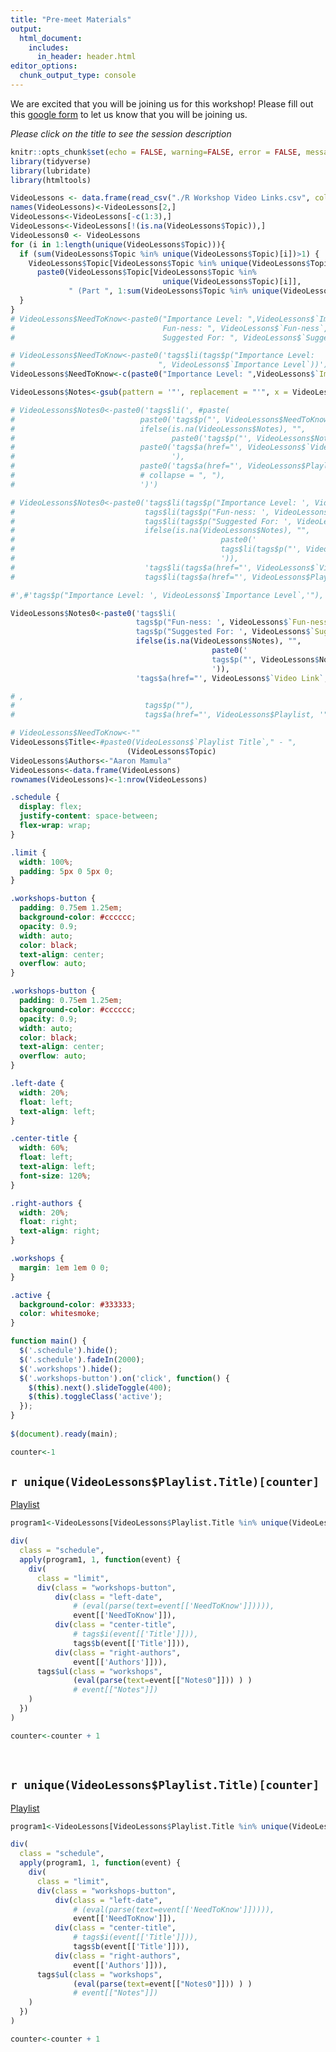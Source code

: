 ```yaml
---
title: "Pre-meet Materials"
output:
  html_document:
    includes:
      in_header: header.html
editor_options: 
  chunk_output_type: console
---
```


We are excited that you will be joining us for this workshop! Please fill out this [google form](https://docs.google.com/forms/d/e/1FAIpQLSd6yThLtJLjAICFzvOkPGoAou3aJcD-4s-7uhVFfQI3hVaoMQ/viewform?usp=sf_link) to let us know that you will be joining us. 

*Please click on the title to see the session description*

```r
knitr::opts_chunk$set(echo = FALSE, warning=FALSE, error = FALSE, message = FALSE)
library(tidyverse)
library(lubridate)
library(htmltools)
```

```r
VideoLessons <- data.frame(read_csv("./R Workshop Video Links.csv", col_names = FALSE))
names(VideoLessons)<-VideoLessons[2,]
VideoLessons<-VideoLessons[-c(1:3),]
VideoLessons<-VideoLessons[!(is.na(VideoLessons$Topic)),]
VideoLessons0 <- VideoLessons
for (i in 1:length(unique(VideoLessons$Topic))){
  if (sum(VideoLessons$Topic %in% unique(VideoLessons$Topic)[i])>1) {
    VideoLessons$Topic[VideoLessons$Topic %in% unique(VideoLessons$Topic)[i]]<-
      paste0(VideoLessons$Topic[VideoLessons$Topic %in% 
                                  unique(VideoLessons$Topic)[i]], 
             " (Part ", 1:sum(VideoLessons$Topic %in% unique(VideoLessons$Topic)[i]), ")")
  }
}
# VideoLessons$NeedToKnow<-paste0("Importance Level: ",VideoLessons$`Importance Level`,";
#                                 Fun-ness: ", VideoLessons$`Fun-ness`, ";
#                                 Suggested For: ", VideoLessons$`Suggested for`)

# VideoLessons$NeedToKnow<-paste0('tags$li(tags$p("Importance Level: 
#                                ", VideoLessons$`Importance Level`))')
VideoLessons$NeedToKnow<-c(paste0("Importance Level: ",VideoLessons$`Importance Level`[1]), VideoLessons$`Importance Level`[-1])

VideoLessons$Notes<-gsub(pattern = '"', replacement = "'", x = VideoLessons$Notes)

# VideoLessons$Notes0<-paste0('tags$li(', #paste(
#                            paste0('tags$p("', VideoLessons$NeedToKnow, '"),'),
#                            ifelse(is.na(VideoLessons$Notes), "",
#                                   paste0('tags$p("', VideoLessons$Notes, '"),')),
#                            paste0('tags$a(href="', VideoLessons$`Video Link`, '", "Video Link"),
#                                   '),
#                            paste0('tags$a(href="', VideoLessons$Playlist, '", "Playlist Link")'),
#                            # collapse = ", "),
#                            ')')

# VideoLessons$Notes0<-paste0('tags$li(tags$p("Importance Level: ', VideoLessons$`Importance Level`,'")),
#                             tags$li(tags$p("Fun-ness: ', VideoLessons$`Fun-ness`, '")),
#                             tags$li(tags$p("Suggested For: ', VideoLessons$`Suggested for`, '")),',
#                             ifelse(is.na(VideoLessons$Notes), "",
#                                              paste0('
#                                              tags$li(tags$p("', VideoLessons$Notes, '")),
#                                              ')),
#                             'tags$li(tags$a(href="', VideoLessons$`Video Link`, '", "Video Link")),
#                             tags$li(tags$a(href="', VideoLessons$Playlist, '", "Playlist Link"))')

#',#'tags$p("Importance Level: ', VideoLessons$`Importance Level`,'"),

VideoLessons$Notes0<-paste0('tags$li(
                            tags$p("Fun-ness: ', VideoLessons$`Fun-ness`, '"),
                            tags$p("Suggested For: ', VideoLessons$`Suggested for`, '"),',
                            ifelse(is.na(VideoLessons$Notes), "",
                                             paste0('
                                             tags$p("', VideoLessons$Notes, '"),
                                             ')),
                            'tags$a(href="', VideoLessons$`Video Link`, '", "Video Link"))')

# ,
#                             tags$p(""),
#                             tags$a(href="', VideoLessons$Playlist, '", "Playlist Link"))

# VideoLessons$NeedToKnow<-""
VideoLessons$Title<-#paste0(VideoLessons$`Playlist Title`," - ", 
                          (VideoLessons$Topic)
VideoLessons$Authors<-"Aaron Mamula"
VideoLessons<-data.frame(VideoLessons)
rownames(VideoLessons)<-1:nrow(VideoLessons)
```

```css
.schedule {
  display: flex;
  justify-content: space-between;
  flex-wrap: wrap;
}

.limit {
  width: 100%;
  padding: 5px 0 5px 0;
}

.workshops-button {
  padding: 0.75em 1.25em;
  background-color: #cccccc;
  opacity: 0.9;
  width: auto;
  color: black;
  text-align: center;
  overflow: auto;
}

.workshops-button {
  padding: 0.75em 1.25em;
  background-color: #cccccc;
  opacity: 0.9;
  width: auto;
  color: black;
  text-align: center;
  overflow: auto;
}

.left-date {
  width: 20%;
  float: left;
  text-align: left;
}

.center-title {
  width: 60%;
  float: left;
  text-align: left;
  font-size: 120%;
}

.right-authors {
  width: 20%;
  float: right;
  text-align: right;
}

.workshops {
  margin: 1em 1em 0 0;
}

.active {
  background-color: #333333;
  color: whitesmoke;
}

```

```js
function main() {
  $('.schedule').hide();
  $('.schedule').fadeIn(2000);
  $('.workshops').hide();
  $('.workshops-button').on('click', function() {
    $(this).next().slideToggle(400);
    $(this).toggleClass('active');
  });
}
 
$(document).ready(main);
```

```r
counter<-1
```


##  `r unique(VideoLessons$Playlist.Title)[counter]` 
[Playlist](` r unique(VideoLessons$Playlist)[counter] `)

```r
program1<-VideoLessons[VideoLessons$Playlist.Title %in% unique(VideoLessons$Playlist.Title)[counter],]

div(
  class = "schedule",
  apply(program1, 1, function(event) {
    div(
      class = "limit",
      div(class = "workshops-button", 
          div(class = "left-date", 
              # (eval(parse(text=event[['NeedToKnow']])))),
              event[['NeedToKnow']]),
          div(class = "center-title", 
              # tags$i(event[['Title']])),
              tags$b(event[['Title']])),
          div(class = "right-authors",
              event[['Authors']])),
      tags$ul(class = "workshops",
              (eval(parse(text=event[["Notes0"]])) ) )
              # event[["Notes"]])
    )
  })
)

counter<-counter + 1
```

<br>

##  `r unique(VideoLessons$Playlist.Title)[counter]` 
[Playlist](` r unique(VideoLessons$Playlist)[counter] `)

```r
program1<-VideoLessons[VideoLessons$Playlist.Title %in% unique(VideoLessons$Playlist.Title)[counter],]

div(
  class = "schedule",
  apply(program1, 1, function(event) {
    div(
      class = "limit",
      div(class = "workshops-button", 
          div(class = "left-date", 
              # (eval(parse(text=event[['NeedToKnow']])))),
              event[['NeedToKnow']]),
          div(class = "center-title", 
              # tags$i(event[['Title']])),
              tags$b(event[['Title']])),
          div(class = "right-authors",
              event[['Authors']])),
      tags$ul(class = "workshops",
              (eval(parse(text=event[["Notes0"]])) ) )
              # event[["Notes"]])
    )
  })
)

counter<-counter + 1
```

<br>

